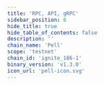 ```yaml
---
title: 'RPC, API, gRPC'
sidebar_position: 6
hide_title: true
hide_table_of_contents: false
description: ''
chain_name: 'Pell'
scope: 'testnet'
chain_id: 'ignite_186-1'
binary_version: 'v1.3.0'
icon_url: 'pell-icon.svg'
---
```



<PageTitle
  iconUrl="img/pell-icon.svg"
  title="Pell Public Endpoints"
  chainId="ignite_186-1"
  version="v1.3.0"
/>

<Endpoints
  api="https://pell-t-api.noders.services"
  rpc="https://pell-t-rpc.noders.services"
  grpc="pell-t-grpc.noders.services:443"
  jsonRpc=""
/>
